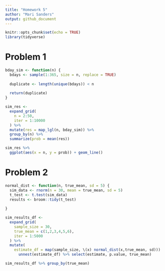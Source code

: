 ```yaml
---
title: "Homework 5"
author: "Mari Sanders"
output: github_document
---
```


```r
knitr::opts_chunk$set(echo = TRUE)
library(tidyverse)
```

# Problem 1 

```r
bday_sim <- function(n) {
  bdays <- sample(1:365, size = n, replace = TRUE) 
  
  duplicate <- length(unique(bdays)) < n
  
  return(duplicate)
}

sim_res <- 
  expand_grid(
    n = 2:50, 
    iter = 1:10000
  ) %>% 
  mutate(res = map_lgl(n, bday_sim)) %>% 
  group_by(n) %>% 
  summarize(prob = mean(res))

sim_res %>% 
  ggplot(aes(x = n, y = prob)) + geom_line()
```

# Problem 2 



```r
normal_dist <- function(n, true_mean, sd = 5) {
  sim_data <- rnorm(n = 30, mean = true_mean, sd = 5)
  t_test <- t.test(sim_data)
  results <- broom::tidy(t_test)
  
}

sim_results_df <- 
  expand_grid(
    sample_size = 30,
    true_mean = c(1,2,3,4,5,6),
    iter = 1:5000
  ) %>% 
  mutate(
    estimate_df = map(sample_size, \(x) normal_dist(x,true_mean, sd))) %>% 
      unnest(estimate_df) %>% select(estimate, p.value, true_mean) 

sim_results_df %>% group_by(true_mean) 

  
```

